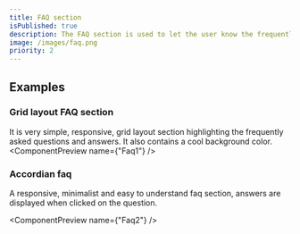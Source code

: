```yaml
---
title: FAQ section
isPublished: true
description: The FAQ section is used to let the user know the frequently asked questions or concers related to the business.
image: /images/faq.png
priority: 2
---
```


## Examples

### Grid layout FAQ section
It is very simple, responsive, grid layout section highlighting the frequently asked questions and answers. It also contains a cool background color.
<ComponentPreview name={"Faq1"} />

### Accordian faq
A responsive, minimalist and easy to understand faq section, answers are displayed when clicked on the question.

<ComponentPreview name={"Faq2"} />
